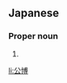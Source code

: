 ==Japanese==
{{ja-kanjitab|きみ|ひろ|yomi=k}}

===Proper noun===
{{ja-pos|proper|きみひろ}}

# {{given name|male|lang=ja|sort=きみひろ}}

[[li:公博]]